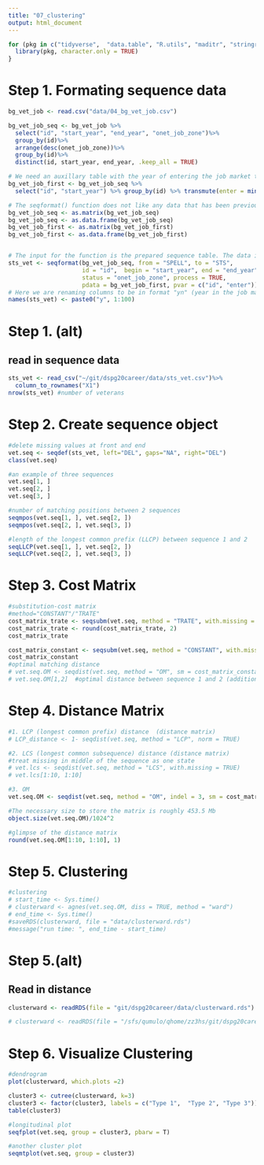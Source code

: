 ```yaml
---
title: "07_clustering"
output: html_document
---
```


```r
for (pkg in c("tidyverse",  "data.table", "R.utils", "maditr", "stringr", "stringi", "dplyr", "ggplot2", "lubridate", "gt", "DataExplorer", "TraMineR", "TraMineRextras", "cluster")) {
  library(pkg, character.only = TRUE)
}
```


# Step 1. Formating sequence data
```r
bg_vet_job <- read.csv("data/04_bg_vet_job.csv")

bg_vet_job_seq <- bg_vet_job %>%
  select("id", "start_year", "end_year", "onet_job_zone")%>%
  group_by(id)%>%
  arrange(desc(onet_job_zone))%>%
  group_by(id)%>%
  distinct(id, start_year, end_year, .keep_all = TRUE)

# We need an auxillary table with the year of entering the job market to align the sequences
bg_vet_job_first <- bg_vet_job_seq %>% 
  select("id", "start_year") %>% group_by(id) %>% transmute(enter = min(start_year)) %>% distinct() %>% ungroup()

# The seqformat() function does not like any data that has been previously grouped. Here we are "resetting" the data so that it will pass through the function.
bg_vet_job_seq <- as.matrix(bg_vet_job_seq)
bg_vet_job_seq <- as.data.frame(bg_vet_job_seq)
bg_vet_job_first <- as.matrix(bg_vet_job_first)
bg_vet_job_first <- as.data.frame(bg_vet_job_first)


# The input for the function is the prepared sequence table. The data is in format SPELL and we are transforming to format STS. By setting process = TRUE we can align the sequences using the prepared auxillary table.
sts_vet <- seqformat(bg_vet_job_seq, from = "SPELL", to = "STS",
                     id = "id",  begin = "start_year", end = "end_year", 
                     status = "onet_job_zone", process = TRUE,
                     pdata = bg_vet_job_first, pvar = c("id", "enter"))
# Here we are renaming columns to be in format "yn" (year in the job market)
names(sts_vet) <- paste0("y", 1:100)

```

# Step 1. (alt)
## read in sequence data
```r
sts_vet <- read_csv("~/git/dspg20career/data/sts_vet.csv")%>%
  column_to_rownames("X1")
nrow(sts_vet) #number of veterans
```

# Step 2. Create sequence object
```r
#delete missing values at front and end
vet.seq <- seqdef(sts_vet, left="DEL", gaps="NA", right="DEL")
class(vet.seq)

#an example of three sequences
vet.seq[1, ]
vet.seq[2, ]
vet.seq[3, ]

#number of matching positions between 2 sequences
seqmpos(vet.seq[1, ], vet.seq[2, ]) 
seqmpos(vet.seq[2, ], vet.seq[3, ])

#length of the longest common prefix (LLCP) between sequence 1 and 2
seqLLCP(vet.seq[1, ], vet.seq[2, ])
seqLLCP(vet.seq[2, ], vet.seq[3, ])
```

# Step 3. Cost Matrix
```r
#substitution-cost matrix
#method="CONSTANT"/"TRATE"
cost_matrix_trate <- seqsubm(vet.seq, method = "TRATE", with.missing = TRUE)
cost_matrix_trate <- round(cost_matrix_trate, 2)
cost_matrix_trate

cost_matrix_constant <- seqsubm(vet.seq, method = "CONSTANT", with.missing = TRUE)
cost_matrix_constant
#optimal matching distance
# vet.seq.OM <- seqdist(vet.seq, method = "OM", sm = cost_matrix_constant)
# vet.seq.OM[1,2]  #optimal distance between sequence 1 and 2 (addition, deletion)
```

# Step 4. Distance Matrix
```r
#1. LCP (longest common prefix) distance  (distance matrix)
# LCP_distance <- 1- seqdist(vet.seq, method = "LCP", norm = TRUE)

#2. LCS (longest common subsequence) distance (distance matrix)
#treat missing in middle of the sequence as one state
# vet.lcs <- seqdist(vet.seq, method = "LCS", with.missing = TRUE)
# vet.lcs[1:10, 1:10]

#3. OM
vet.seq.OM <- seqdist(vet.seq, method = "OM", indel = 3, sm = cost_matrix_trate, with.missing = TRUE)

#The necessary size to store the matrix is roughly 453.5 Mb
object.size(vet.seq.OM)/1024^2

#glimpse of the distance matrix
round(vet.seq.OM[1:10, 1:10], 1)
```

# Step 5. Clustering
```r
#clustering
# start_time <- Sys.time()
# clusterward <- agnes(vet.seq.OM, diss = TRUE, method = "ward")
# end_time <- Sys.time()
#saveRDS(clusterward, file = "data/clusterward.rds")
#message("run time: ", end_time - start_time)
```

# Step 5.(alt) 
## Read in distance
```r
clusterward <- readRDS(file = "git/dspg20career/data/clusterward.rds")  #set your own directory

# clusterward <- readRDS(file = "/sfs/qumulo/qhome/zz3hs/git/dspg20career/data/clusterward.rds")
```

# Step 6. Visualize Clustering
```r
#dendrogram 
plot(clusterward, which.plots =2)

cluster3 <- cutree(clusterward, k=3)
cluster3 <- factor(cluster3, labels = c("Type 1",  "Type 2", "Type 3"))
table(cluster3)

#longitudinal plot
seqfplot(vet.seq, group = cluster3, pbarw = T)

#another cluster plot
seqmtplot(vet.seq, group = cluster3)
```

